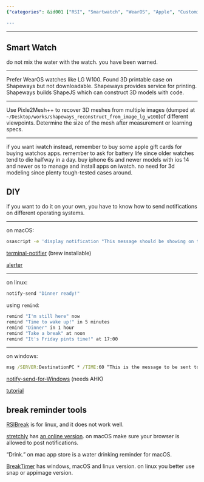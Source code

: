 ```yaml
---
{"categories": &id001 ["RSI", "Smartwatch", "WearOS", "Apple", "Customization", "3D printed cases", "Shapeways"], "category": "Smartwatches", "date": "2023-04-04 01:23:42", "description": "RSIBreak is a smartwatch app designed to prevent RSI injuries. It is compatible with WearOS and Apple alternatives, offering customization options such as 3D printed cases from Shapeways or DIY solutions on macOS. Additionally, alternatives like BreakTimer are available for various platforms.", "tags": *id001, "title": "RSIBreak, Break Reminder"}

---
```


------

## Smart Watch

do not mix the water with the watch. you have been warned.

----

Prefer WearOS watches like LG W100. Found 3D printable case on Shapeways but not downloadable. Shapeways provides service for printing. Shapeways builds ShapeJS which can construct 3D models with code.

----

Use Pixle2Mesh++ to recover 3D meshes from multiple images (dumped at `~/Desktop/works/shapeways_reconstruct_from_image_lg_w100`)of different viewpoints. Determine the size of the mesh after measurement or learning specs.

----

if you want iwatch instead, remember to buy some apple gift cards for buying watchos apps. remember to ask for battery life since older watches tend to die halfway in a day. buy iphone 6s and newer models with ios 14 and newer os to manage and install apps on iwatch. no need for 3d modeling since plenty tough-tested cases around.

## DIY

if you want to do it on your own, you have to know how to send notifications on different operating systems.

----

on macOS:
```bash
osascript -e 'display notification "This message should be showing on the notification" with title "Coding Tips"'

```

[terminal-notifier](https://github.com/julienXX/terminal-notifier) (brew installable)

[alerter](https://github.com/vjeantet/alerter)

----

on linux:
```bash
notify-send "Dinner ready!"

```

using `remind`:
```bash
remind "I'm still here" now
remind "Time to wake up!" in 5 minutes
remind "Dinner" in 1 hour
remind "Take a break" at noon
remind "It's Friday pints time!" at 17:00

```

----

on windows:
```cmd
msg /SERVER:DestinationPC * /TIME:60 “This is the message to be sent to a PC named DestinationPC and closes in 60 seconds."

```

[notify-send-for-Windows](https://github.com/Fonata/notify-send-for-Windows) (needs AHK)

[tutorial](https://superuser.com/questions/1179758/how-can-i-send-a-notification-to-a-windows-10-computer-from-the-command-line)

## break reminder tools

[RSIBreak](https://userbase.kde.org/RSIBreak) is for linux, and it does not work well.

[stretchly](https://github.com/hovancik/stretchly) has [an online version](https://web.stretchly.net). on macOS make sure your browser is allowed to post notifications.

"Drink." on mac app store is a water drinking reminder for macOS.

[BreakTimer](https://breaktimer.app/) has windows, macOS and linux version. on linux you better use snap or appimage version.

